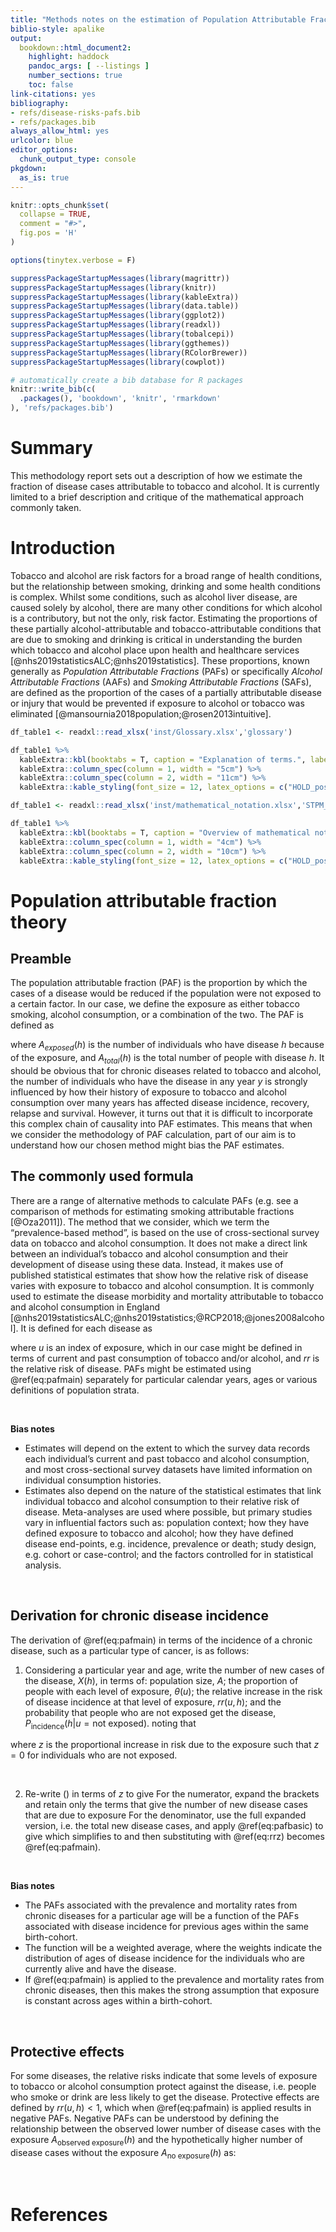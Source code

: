 ```yaml
---
title: "Methods notes on the estimation of Population Attributable Fractions"
biblio-style: apalike
output: 
  bookdown::html_document2:
    highlight: haddock
    pandoc_args: [ --listings ]
    number_sections: true
    toc: false
link-citations: yes
bibliography:
- refs/disease-risks-pafs.bib
- refs/packages.bib
always_allow_html: yes
urlcolor: blue
editor_options: 
  chunk_output_type: console
pkgdown:
  as_is: true
---
```


```r

knitr::opts_chunk$set(
  collapse = TRUE,
  comment = "#>",
  fig.pos = 'H'
)

options(tinytex.verbose = F)

suppressPackageStartupMessages(library(magrittr))
suppressPackageStartupMessages(library(knitr))
suppressPackageStartupMessages(library(kableExtra))
suppressPackageStartupMessages(library(data.table))
suppressPackageStartupMessages(library(ggplot2))
suppressPackageStartupMessages(library(readxl))
suppressPackageStartupMessages(library(tobalcepi))
suppressPackageStartupMessages(library(ggthemes))
suppressPackageStartupMessages(library(RColorBrewer))
suppressPackageStartupMessages(library(cowplot))

```

```r
# automatically create a bib database for R packages
knitr::write_bib(c(
  .packages(), 'bookdown', 'knitr', 'rmarkdown'
), 'refs/packages.bib')
```
 
# Summary {-}
This methodology report sets out a description of how we estimate the fraction of disease cases attributable to tobacco and alcohol. It is currently limited to a brief description and critique of the mathematical approach commonly taken.  

 
\newpage 

\hypersetup{linkcolor=blue}
\tableofcontents

\newpage

# Introduction
Tobacco and alcohol are risk factors for a broad range of health conditions, but the relationship between smoking, drinking and some health conditions is complex. Whilst some conditions, such as alcohol liver disease, are caused solely by alcohol, there are many other conditions for which alcohol is a contributory, but not the only, risk factor. Estimating the proportions of these partially alcohol-attributable and tobacco-attributable conditions that are due to smoking and drinking is critical in understanding the burden which tobacco and alcohol place upon health and healthcare services [@nhs2019statisticsALC;@nhs2019statistics]. These proportions, known generally as *Population Attributable Fractions* (PAFs) or specifically *Alcohol Attributable Fractions* (AAFs) and *Smoking Attributable Fractions* (SAFs), are defined as the proportion of the cases of a partially attributable disease or injury that would be prevented if exposure to alcohol or tobacco was eliminated [@mansournia2018population;@rosen2013intuitive].   


```r

df_table1 <- readxl::read_xlsx('inst/Glossary.xlsx','glossary')

df_table1 %>%
  kableExtra::kbl(booktabs = T, caption = "Explanation of terms.", label = "table1", linesep = "\\hline", escape = F, longtable = T) %>%
  kableExtra::column_spec(column = 1, width = "5cm") %>%
  kableExtra::column_spec(column = 2, width = "11cm") %>%
  kableExtra::kable_styling(font_size = 12, latex_options = c("HOLD_position")) 

```
 
```r

df_table1 <- readxl::read_xlsx('inst/mathematical_notation.xlsx','STPM_desc')

df_table1 %>%
  kableExtra::kbl(booktabs = T, caption = "Overview of mathematical notation.", label = "table2", linesep = "\\hline", escape = F) %>%
  kableExtra::column_spec(column = 1, width = "4cm") %>%
  kableExtra::column_spec(column = 2, width = "10cm") %>%
  kableExtra::kable_styling(font_size = 12, latex_options = c("HOLD_position"))

``` 

# Population attributable fraction theory

## Preamble
The population attributable fraction (PAF) is the proportion by which the cases of a disease would be reduced if the population were not exposed to a certain factor. In our case, we define the exposure as either tobacco smoking, alcohol consumption, or a combination of the two. The PAF is defined as  

\begin{equation}
PAF = \frac{A_{\text{exposed}}(h)}{A_{\text{total}}(h)} (\#eq:pafbasic)
\end{equation}

where $A_{exposed}(h)$ is the number of individuals who have disease $h$ because of the exposure, and $A_{total}(h)$ is the total number of people with disease $h$. It should be obvious that for chronic diseases related to tobacco and alcohol, the number of individuals who have the disease in any year $y$ is strongly influenced by how their history of exposure to tobacco and alcohol consumption over many years has affected disease incidence, recovery, relapse and survival. However, it turns out that it is difficult to incorporate this complex chain of causality into PAF estimates. This means that when we consider the methodology of PAF calculation, part of our aim is to understand how our chosen method might bias the PAF estimates.       

## The commonly used formula
There are a range of alternative methods to calculate PAFs (e.g. see a comparison of methods for estimating smoking attributable fractions [@Oza2011]). The method that we consider, which we term the "prevalence-based method", is based on the use of cross-sectional survey data on tobacco and alcohol consumption. It does not make a direct link between an individual's tobacco and alcohol consumption and their development of disease using these data. Instead, it makes use of published statistical estimates that show how the relative risk of disease varies with exposure to tobacco and alcohol consumption. It is commonly used to estimate the disease morbidity and mortality attributable to tobacco and alcohol consumption in England [@nhs2019statisticsALC;@nhs2019statistics;@RCP2018;@jones2008alcohol]. It is defined for each disease as  

\begin{equation}
PAF = \frac{\sum_{u}\theta(u)[rr(u)-1]}{1+\sum_{u}\theta(u)[rr(u)-1]},(\#eq:pafmain)
\end{equation}

where $u$ is an index of exposure, which in our case might be defined in terms of current and past consumption of tobacco and/or alcohol, and $rr$ is the relative risk of disease. PAFs might be estimated using \@ref(eq:pafmain) separately for particular calendar years, ages or various definitions of population strata.  

<br/>

**Bias notes**

- Estimates will depend on the extent to which the survey data records each individual's current and past tobacco and alcohol consumption, and most cross-sectional survey datasets have limited information on individual consumption histories.      
- Estimates also depend on the nature of the statistical estimates that link individual tobacco and alcohol consumption to their relative risk of disease. Meta-analyses are used where possible, but primary studies vary in influential factors such as: population context; how they have defined exposure to tobacco and alcohol; how they have defined disease end-points, e.g. incidence, prevalence or death; study design, e.g. cohort or case-control; and the factors controlled for in statistical analysis.

<br/>

## Derivation for chronic disease incidence
The derivation of \@ref(eq:pafmain) in terms of the incidence of a chronic disease, such as a particular type of cancer, is as follows:      

1. Considering a particular year and age, write the number of new cases of the disease, $X(h)$, in terms of: population size, $A$; the proportion of people with each level of exposure, $\theta(u)$; the relative increase in the risk of disease incidence at that level of exposure, $rr(u, h)$; and the probability that people who are not exposed get the disease, $P_{\text{incidence}}(h | u = \text{not exposed})$. \begin{equation}
X(h) = A\times{}\sum_{u}P_{\text{incidence}}(h | u = \text{not exposed})\times{}\theta(u)\times{}rr(u, h),(\#eq:der1)
\end{equation} noting that 

\begin{equation}
rr(u, h) = 1 + z,(\#eq:rrz)
\end{equation} 

where $z$ is the proportional increase in risk due to the exposure such that $z = 0$ for individuals who are not exposed.      

<br/>

2. Re-write (\ref{der1}) in terms of $z$ to give \begin{equation}
X(h) = A\times{}\sum_{u}P_{\text{incidence}}(h | u = \text{not exposed})\times{}\theta(u)\times{}[1+z(u, h)].\label{der2}
\end{equation} For the numerator, expand the brackets and retain only the terms that give the number of new disease cases that are due to exposure \begin{align}
X_{\text{exposed}}(h) = A\times{}\sum_{u}\theta(u)\times{}P_{\text{incidence}}(h | u = \text{not exposed})\times{}z(u, h).
\end{align} For the denominator, use the full expanded version, i.e. the total new disease cases, and apply \@ref(eq:pafbasic) to give \begin{equation}
PAF = \frac{A\times{}\sum_{u}\theta(u)\times{}P_{\text{incidence}}(h | u = \text{not exposed})\times{}z(u, h)}{A\times{}\sum_{u}\left[\theta(u)\times{}P_{\text{incidence}}(h | u = \text{not exposed})+\theta(u)\times{}P_{\text{incidence}}(h | u = \text{not exposed})\times{}z(u, h)\right]},
\end{equation} which simplifies to \begin{equation}
PAF = \frac{\sum_{u}\theta(u)\times{}z(u,h)}{1+\sum_{u}\theta(u)\times{}z(u,h)},
\end{equation} and then substituting with \@ref(eq:rrz) becomes \@ref(eq:pafmain).   


<br/>

**Bias notes**  

- The PAFs associated with the prevalence and mortality rates from chronic diseases for a particular age will be a function of the PAFs associated with disease incidence for previous ages within the same birth-cohort.   
- The function will be a weighted average, where the weights indicate the distribution of ages of disease incidence for the individuals who are currently alive and have the disease.   
- If \@ref(eq:pafmain) is applied to the prevalence and mortality rates from chronic diseases, then this makes the strong assumption that exposure is constant across ages within a birth-cohort.

<br/>

## Protective effects
For some diseases, the relative risks indicate that some levels of exposure to tobacco or alcohol consumption protect against the disease, i.e. people who smoke or drink are less likely to get the disease. Protective effects are defined by $rr(u,h) < 1$, which when \@ref(eq:pafmain) is applied results in negative PAFs. Negative PAFs can be understood by defining the relationship between the observed lower number of disease cases with the exposure $A_\text{observed exposure}(h)$ and the hypothetically higher number of disease cases without the exposure $A_\text{no exposure}(h)$ as:   

\begin{equation}
A_\text{no exposure}(h) \times{} [1+PAF] = A_\text{observed exposure}(h).
\end{equation}

<br/>

# References







